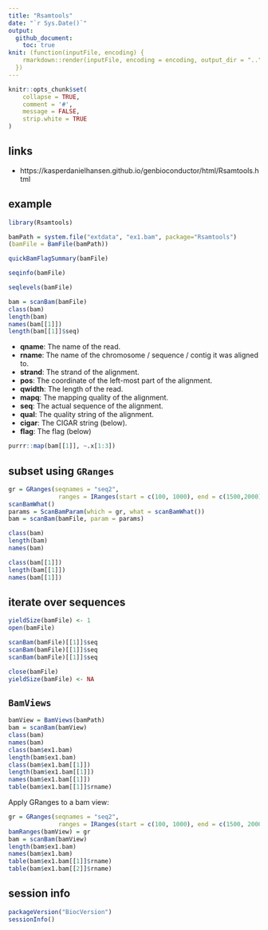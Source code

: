 ```yaml
---
title: "Rsamtools"
date: "`r Sys.Date()`"
output:
  github_document:
    toc: true
knit: (function(inputFile, encoding) {
    rmarkdown::render(inputFile, encoding = encoding, output_dir = "..")
  })
---
```


```r
knitr::opts_chunk$set(
	collapse = TRUE,
	comment = '#',
	message = FALSE,
	strip.white = TRUE
)
```

## links

* https://kasperdanielhansen.github.io/genbioconductor/html/Rsamtools.html

## example

```r
library(Rsamtools)

bamPath = system.file("extdata", "ex1.bam", package="Rsamtools")
(bamFile = BamFile(bamPath))
```

```r
quickBamFlagSummary(bamFile)
```

```r
seqinfo(bamFile)
```

```r
seqlevels(bamFile)
```

```r
bam = scanBam(bamFile)
class(bam)
length(bam)
names(bam[[1]])
length(bam[[1]]$seq)
```

* **qname**: The name of the read.
* **rname**: The name of the chromosome / sequence / contig it was aligned to.
* **strand**: The strand of the alignment.
* **pos**: The coordinate of the left-most part of the alignment.
* **qwidth**: The length of the read.
* **mapq**: The mapping quality of the alignment.
* **seq**: The actual sequence of the alignment.
* **qual**: The quality string of the alignment.
* **cigar**: The CIGAR string (below).
* **flag**: The flag (below)

```r
purrr::map(bam[[1]], ~.x[1:3])
```

## subset using `GRanges`

```r
gr = GRanges(seqnames = "seq2",
              ranges = IRanges(start = c(100, 1000), end = c(1500,2000)))
scanBamWhat()
params = ScanBamParam(which = gr, what = scanBamWhat())
bam = scanBam(bamFile, param = params)
```

```r
class(bam)
length(bam)
names(bam)
```

```r
class(bam[[1]])
length(bam[[1]])
names(bam[[1]])
```

## iterate over sequences

```r
yieldSize(bamFile) <- 1
open(bamFile)
```

```r
scanBam(bamFile)[[1]]$seq
scanBam(bamFile)[[1]]$seq
scanBam(bamFile)[[1]]$seq
```

```r
close(bamFile)
yieldSize(bamFile) <- NA
```

## `BamViews`

```r
bamView = BamViews(bamPath)
bam = scanBam(bamView)
class(bam)
names(bam)
class(bam$ex1.bam)
length(bam$ex1.bam)
class(bam$ex1.bam[[1]])
length(bam$ex1.bam[[1]])
names(bam$ex1.bam[[1]])
table(bam$ex1.bam[[1]]$rname)
```

Apply GRanges to a bam view:

```r
gr = GRanges(seqnames = "seq2",
              ranges = IRanges(start = c(100, 1000), end = c(1500, 2000)))
bamRanges(bamView) = gr
bam = scanBam(bamView)
length(bam$ex1.bam)
names(bam$ex1.bam)
table(bam$ex1.bam[[1]]$rname)
table(bam$ex1.bam[[2]]$rname)
```

## session info

```r
packageVersion("BiocVersion")
sessionInfo()
```